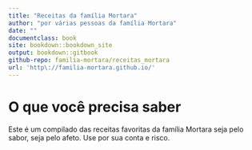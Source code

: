```yaml
---
title: "Receitas da família Mortara"
author: "por várias pessoas da família Mortara"
date: ""
documentclass: book
site: bookdown::bookdown_site
output: bookdown::gitbook
github-repo: familia-mortara/receitas_mortara
url: 'http\://familia-mortara.github.io/'
---
```


# O que você precisa saber

Este é um compilado das receitas favoritas da família Mortara seja pelo sabor, seja pelo afeto. Use por sua conta e risco.
